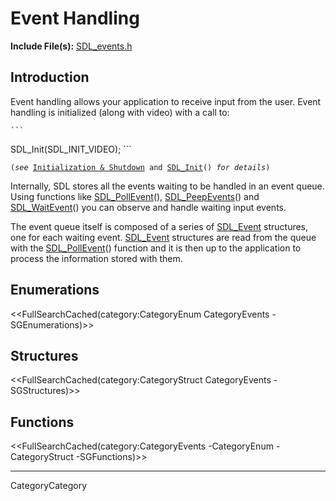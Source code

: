 <!-- #master-page:CategoryTemplate -->
<!-- #master-date:Unknown-Date -->
<!-- format wiki -->
<!-- language en -->

= Event Handling =

'''Include File(s):'''  [http://hg.libsdl.org/SDL/file/default/include/SDL_events.h SDL_events.h]


== Introduction ==
Event handling allows your application to receive input from the user. Event handling is initialized (along with video) with a call to:

 ```
SDL_Init(SDL_INIT_VIDEO);
```
 (''see'' [http://wiki.libsdl.org/moin.cgi/CategoryInit Initialization & Shutdown] and [[SDL_Init]]() ''for details'')

Internally, SDL stores all the events waiting to be handled in an event queue.  Using functions like [[SDL_PollEvent]](), [[SDL_PeepEvents]]() and [[SDL_WaitEvent]]() you can observe and handle waiting input events.

The event queue itself is composed of a series of [[SDL_Event]] structures, one for each waiting event. [[SDL_Event]] structures are read from the queue with the [[SDL_PollEvent]]() function and it is then up to the application to process the information stored with them. 

== Enumerations ==
<<FullSearchCached(category:CategoryEnum CategoryEvents -SGEnumerations)>>

== Structures ==
<<FullSearchCached(category:CategoryStruct CategoryEvents -SGStructures)>>

== Functions ==
<<FullSearchCached(category:CategoryEvents -CategoryEnum -CategoryStruct -SGFunctions)>>

----
CategoryCategory
